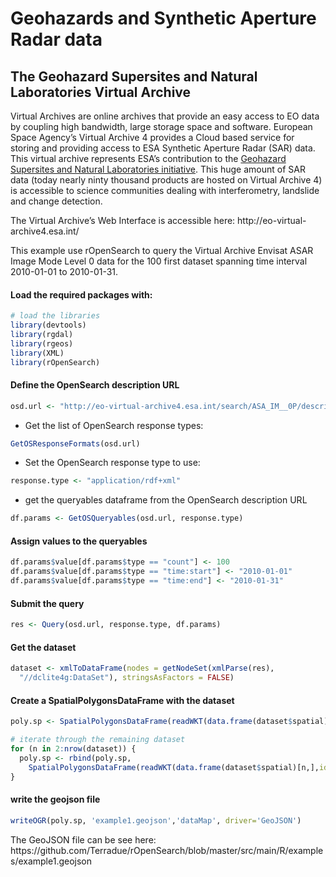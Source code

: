 # Geohazards and Synthetic Aperture Radar data 

## The Geohazard Supersites and Natural Laboratories Virtual Archive

Virtual Archives are online archives that provide an easy access to EO data by coupling high bandwidth, large storage space and software. 
European Space Agency's Virtual Archive 4 provides a Cloud based service for storing and providing access to ESA Synthetic Aperture Radar (SAR) data.
This virtual archive represents ESA's contribution to the [Geohazard Supersites and Natural Laboratories initiative](http://supersites.earthobservations.org/). 
This huge amount of SAR data (today nearly ninty thousand products are hosted on Virtual Archive 4) is accessible to science communities dealing with interferometry, landslide and change detection.

The Virtual Archive's Web Interface is accessible here: http://eo-virtual-archive4.esa.int/

This example use rOpenSearch to query the Virtual Archive Envisat ASAR Image Mode Level 0 data for the 100 first dataset spanning time interval 2010-01-01 to 2010-01-31.

#### Load the required packages with:

```r
# load the libraries
library(devtools)
library(rgdal)
library(rgeos)
library(XML)
library(rOpenSearch)
```

#### Define the OpenSearch description URL

```r
osd.url <- "http://eo-virtual-archive4.esa.int/search/ASA_IM__0P/description"
```
* Get the list of OpenSearch response types:

```r
GetOSResponseFormats(osd.url)
```

* Set the OpenSearch response type to use:

```r
response.type <- "application/rdf+xml"
```

* get the queryables dataframe from the OpenSearch description URL

```r
df.params <- GetOSQueryables(osd.url, response.type)
```

#### Assign values to the queryables

```r
df.params$value[df.params$type == "count"] <- 100 
df.params$value[df.params$type == "time:start"] <- "2010-01-01"
df.params$value[df.params$type == "time:end"] <- "2010-01-31"
```

#### Submit the query

```r
res <- Query(osd.url, response.type, df.params)
```

#### Get the dataset

```r
dataset <- xmlToDataFrame(nodes = getNodeSet(xmlParse(res), 
  "//dclite4g:DataSet"), stringsAsFactors = FALSE)
```

#### Create a SpatialPolygonsDataFrame with the dataset

```r
poly.sp <- SpatialPolygonsDataFrame(readWKT(data.frame(dataset$spatial)[1,]), dataset[1,])

# iterate through the remaining dataset
for (n in 2:nrow(dataset)) {
  poly.sp <- rbind(poly.sp,
    SpatialPolygonsDataFrame(readWKT(data.frame(dataset$spatial)[n,],id=n), dataset[n,]))
}
```

#### write the geojson file

```r
writeOGR(poly.sp, 'example1.geojson','dataMap', driver='GeoJSON')
```

The GeoJSON file can be see here: https://github.com/Terradue/rOpenSearch/blob/master/src/main/R/examples/example1.geojson

